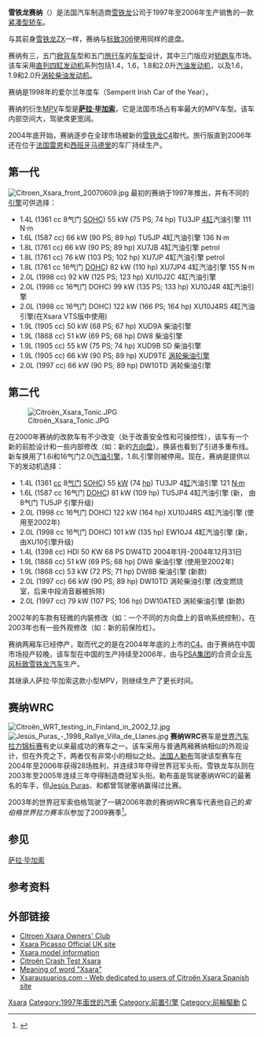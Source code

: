{{Link style|time=2015-12-12T07:12:42+00:00}}
{{Infobox Automobile
| image          = [[File:Citroën_Xsara_(Facelift)_–_Frontansicht,_17._März_2011,_Wülfrath.jpg|300px]]
| name           = 雪铁龙赛纳<br/>{{lang|fr|Citroën Xsara}}
| manufacturer   = [[雪铁龙|雪铁龙]]
| parent_company = [[标致雪铁龙集团|标致雪铁龙集团]]
| production     = 1997 - 2006

| class          = [[紧凑型轿车|紧凑型轿车]]<br />[[世界拉力赛车|世界拉力赛车]]
| layout         = [[前置前驱|前置前驱]]
| body_style     = 3门或5门[[掀背车|掀背车]]<br />5门[[旅行车|旅行车]]
| predecessor    = [[雪铁龙ZX|雪铁龙ZX]]
| successor      = [[雪铁龙C4|雪铁龙C4]]
| wheelbase      = 2540mm
| length         = 掀背车: 4190mm<br />旅行车: 4370mm
| width          = 1705mm
| height         = 掀背车: 1405mm<br />旅行车: 1420mm
| related        = [[标致306|标致306]]
| assembly       = {{FRA}}[[米卢斯|米卢斯]]<br/>{{URY}}[[蒙得维的亚|蒙得维的亚]]<br/>{{CHN}}[[武汉|武汉]]<br/>{{EGY}}[[开罗|开罗]]<ref>{{cite web |url=http://www.aav.com.eg/Pathtosuccess.html |title=Arab American Vehicles Co |publisher=Aav.com.eg |date= |accessdate=2010-03-25 |deadurl=yes |archiveurl=https://web.archive.org/web/20100209114707/http://www.aav.com.eg/Pathtosuccess.html |archivedate=2010-02-09 }}</ref>
|}}

'''雪铁龙赛纳'''（{{lang-fr|Citroën Xsara}}）是法国汽车制造商[[雪铁龙|雪铁龙]]公司于1997年至2006年生产销售的一款[[紧凑型轿车|紧凑型轿车]]。

与其前身[[雪铁龙ZX|雪铁龙ZX]]一样，赛纳与[[标致306|标致306]]使用同样的底盘。
 
赛纳有三，五门[[掀背车|掀背车]]型和五门[[旅行车|旅行车]]的[[车型|车型]]设计，其中三门版应对[[轿跑车|轿跑车]]市场。该车采用[[直列四缸|直列四缸]][[发动机|发动机]]系列包括1.4，1.6，1.8和2.0升[[汽油发动机|汽油发动机]]，以及1.6，1.9和2.0升[[渦輪增壓器|涡轮]][[柴油发动机|柴油发动机]]。
 
赛纳是1998年的爱尔兰年度车（Semperit Irish Car of the Year）。

赛纳的衍生[[MPV|MPV]]车型是'''[[萨拉·毕加索|萨拉·毕加索]]'''，它是法国市场占有率最大的MPV车型。该车内部空间大，驾驶席更宽阔。

2004年底开始，赛纳逐步在全球市场被新的[[雪铁龙C4|雪铁龙C4]]取代。旅行版直到2006年还在位于[[法国|法国]][[雷恩|雷恩]]和[[西班牙|西班牙]][[马德里|马德里]]的车厂持续生产。

== 第一代 ==
[[File:Citroen_Xsara_front_20070609.jpg|thumb]]
最初的赛纳于1997年推出，并有不同的[[发动机|引擎]]可供选择：
* 1.4L (1361 cc 8气门 [[SOHC|SOHC]]) 55 kW (75 PS; 74 hp) TU3JP [[直列四缸|4缸]]汽油引擎 111 N·m
* 1.6L (1587 cc) 66 kW (90 PS; 89 hp) TU5JP 4缸汽油引擎 136 N·m
* 1.8L (1761 cc) 66 kW (90 PS; 89 hp) XU7JB 4缸汽油引擎 petrol
* 1.8L (1761 cc) 76 kW (103 PS; 102 hp) XU7JP 4缸汽油引擎 petrol
* 1.8L (1761 cc 16气门 [[DOHC|DOHC]]) 82 kW (110 hp) XU7JP4 4缸汽油引擎 155 N·m
* 2.0L (1998 cc) 92 kW (125 PS; 123 hp) XU10J2C 4缸汽油引擎
* 2.0L (1998 cc 16气门 DOHC) 99 kW (135 PS; 133 hp) XU10J4R 4缸汽油引擎
* 2.0L (1998 cc 16气门 DOHC) 122 kW (166 PS; 164 hp) XU10J4RS 4缸汽油引擎(在Xsara VTS版中使用)
* 1.9L (1905 cc) 50 kW (68 PS; 67 hp) XUD9A 柴油引擎
* 1.9L (1868 cc) 51 kW (69 PS; 68 hp) DW8 柴油引擎
* 1.9L (1905 cc) 55 kW (75 PS; 74 hp) XUD9B SD 柴油引擎
* 1.9L (1905 cc) 66 kW (90 PS; 89 hp) XUD9TE [[涡轮|涡轮]][[柴油引擎|柴油引擎]]
* 2.0L (1997 cc) 66 kW (90 PS; 89 hp) DW10TD 涡轮柴油引擎

== 第二代 ==
[[File:Citroën_Xsara_Tonic.JPG|thumb]]

在2000年赛纳的改款车有不少改变（处于改善安全性和可操控性），该车有一个新的前脸设计和一些内部修改（如：新的[[方向盘|方向盘]]）。换装也看到了引进多重布线。
新车换用了1.6i和16气门2.0i[[汽油引擎|汽油引擎]]，1.8L引擎则被停用。现在，赛纳是提供以下的发动机选择：

* 1.4L (1361 [[排气量|cc]] 8[[氣門嘴|气门]] [[顶置凸轮轴|SOHC]]) 55 [[瓦特|kW]] (74 [[馬力|hp]]) TU3JP 4[[气缸|缸]]汽油引擎 121 [[牛頓米|N·m]]
* 1.6L (1587 cc 16气门 [[顶置凸轮轴|DOHC]]) 81 kW (109 hp) TU5JP4 4缸汽油引擎 (新， 由8气门 TU5JP 引擎升级)
* 2.0L (1998 cc 16气门 DOHC) 122 kW (164 hp) XU10J4RS 4缸汽油引擎 (使用至2002年)
* 2.0L (1998 cc 16气门 DOHC) 101 kW (135 hp) EW10J4 4缸汽油引擎 (新，由XU10引擎升级)
* 1.4L (1398 cc) HDI 50 KW 68 PS DW4TD 2004年1月-2004年12月31日
* 1.9L (1868 cc) 51 kW (69 PS; 68 hp) DW8 柴油引擎 (使用至2002年)
* 1.9L (1868 cc) 53 kW (72 PS; 71 hp) DW8B 柴油引擎 (新款)
* 2.0L (1997 cc) 66 kW (90 PS; 89 hp) DW10TD 涡轮柴油引擎 (改变燃烧室，后来中段消音器被拆除)
* 2.0L (1997 cc) 79 kW (107 PS; 106 hp) DW10ATED 涡轮柴油引擎 (新款)
 
2002年的车款有轻微的内裝修改（如：一个不同的方向盘上的音响系统控制）。在2003年也有一些外观修改（如：新的前保险杠）。
 
赛纳两厢车已经停产，取而代之的是在2004年年底的上市的[[雪铁龙C4|C4]]。由于赛纳在中国市场投产较晚，该车型在中国的生产持续至2006年，由与[[PSA集团|PSA集团]]的合资企业[[东风标致雪铁龙汽车|东风标致雪铁龙汽车]]生产。
 
其继承人萨拉·毕加索这款小型MPV，则继续生产了更长时间。

== 赛纳WRC ==
[[Image:Citroën_WRT_testing_in_Finland_in_2002_12.jpg|thumb]] 
[[Image:Jesús_Puras_-_1998_Rallye_Villa_de_Llanes.jpg|thumb]]
'''赛纳WRC'''赛车是[[世界汽车拉力锦标赛|世界汽车拉力锦标赛]]有史以来最成功的赛车之一。该车采用与普通两厢赛纳相似的外观设计，但在外壳之下，两者仅有非常小的相似之处。[[法国人|法国人]][[塞巴斯蒂安·勒布|勒布]]驾驶该型赛车在2004年至2006年获得28场胜利，并连续3年夺得世界冠军头衔。雪铁龙车队则在2003年至2005年连续三年夺得制造商冠军头衔。勒布虽是驾驶塞纳WRC的最著名的车手，但[[:en:Jesús_Puras|Jesús Puras]]、{{link-en|塞恩斯|Carlos Sainz}}和{{Link-en|杜瓦尔|François Duval}}都曾驾驶塞纳赢得过比赛。
 
2003年的世界冠军索伯格驾驶了一辆2006年款的赛纳WRC赛车代表他自己的''索伯格世界拉力赛车队''参加了2009赛季<ref>{{cite web |url=http://www.wrc.com/jsp/index.jsp?lnk=403&season=2009&rally_id=I |title=World Rally Championship - Rallies |publisher=Wrc.com |date= |accessdate=2009-10-06 |deadurl=yes |archiveurl=https://web.archive.org/web/20090708210418/http://www.wrc.com/jsp/index.jsp?lnk=403&season=2009&rally_id=I |archivedate=2009-07-08 }}</ref>。

{{s-start}}
{{s-ach|aw}}
{{succession box | before = [[标致206|Peugeot 206 WRC]] | title = [[汽车赛|汽车赛]]<br />[[世界拉力锦标赛|世界拉力锦标赛年度冠军]] | after = [[福特福克斯|Ford Focus WRC]] | years = 2003, 2004, 2005}}
{{s-end}}

== 参见 ==

[[萨拉·毕加索|萨拉·毕加索]]

==参考资料==
{{reflist}}

== 外部链接 ==
{{Commonscat|Citroën Xsara|雪铁龙赛纳}}
*[http://www.cxoc.net Citroen Xsara Owners' Club]
*[https://web.archive.org/web/20031026003634/http://www.citroen-online.co.uk/citroen-xsara-picasso/ Xsara Picasso Official UK site]
*[https://web.archive.org/web/20060628211241/http://www.citroen.mb.ca/xsara/xsara.html Xsara model information]
*[https://web.archive.org/web/20060322105435/http://crash.citroen1.info/ Citroën Crash Test Xsara]
*[http://www.citroenet.org.uk/passenger-cars/psa/xsara/xsara3.html Meaning of word "Xsara"]
*[http://www.xsarausuarios.com  Xsarausuarios.com - Web dedicated to users of Citroën Xsara Spanish site]


{{Citroën}}

[[Category:東風雪鐵龍車款|Xsara]]
[[Category:1997年面世的汽車|Category:1997年面世的汽車]]
[[Category:前置引擎|Category:前置引擎]]
[[Category:前輪驅動|Category:前輪驅動]]
[[Category:緊湊型轎車|C]]
